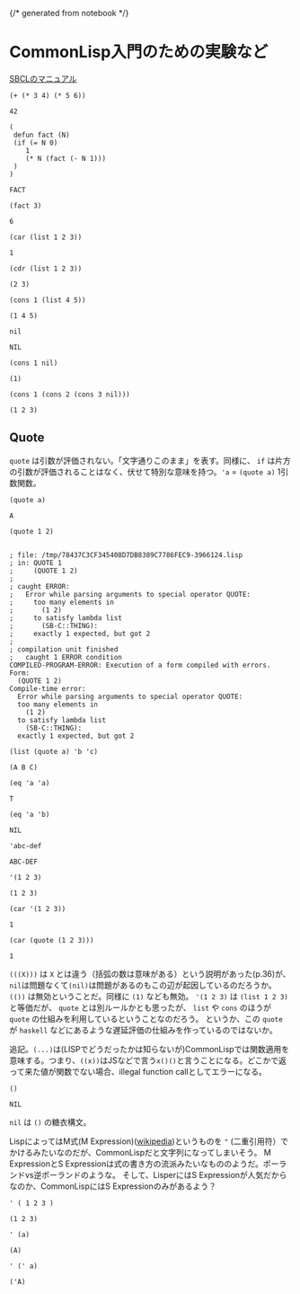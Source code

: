 {/* generated from notebook */}
<Config
  isIpynb
  ipynbLang="common-lisp"
  ipynbRelPath="reading/the-unknownable/0000-sbcl-notebook-basics"
/>

# CommonLisp入門のための実験など

[SBCLのマニュアル](http://www.sbcl.org/manual/)



```plain
(+ (* 3 4) (* 5 6))
```



```plain
42
```





```plain
(
 defun fact (N)
 (if (= N 0)
    1
    (* N (fact (- N 1)))
 )
)
```



```plain
FACT
```





```plain
(fact 3)
```



```plain
6
```





```plain
(car (list 1 2 3))
```



```plain
1
```





```plain
(cdr (list 1 2 3))
```



```plain
(2 3)
```





```plain
(cons 1 (list 4 5))
```



```plain
(1 4 5)
```





```plain
nil
```



```plain
NIL
```





```plain
(cons 1 nil)
```



```plain
(1)
```





```plain
(cons 1 (cons 2 (cons 3 nil)))
```



```plain
(1 2 3)
```



## Quote

`quote` は引数が評価されない。「文字通りこのまま」を表す。同様に、 `if` は片方の引数が評価されることはなく、伏せて特別な意味を持つ。`'a` = `(quote a)`
1引数関数。



```plain
(quote a)
```



```plain
A
```





```plain
(quote 1 2)
```



```plain

; file: /tmp/78437C3CF345408D7DB8389C7786FEC9-3966124.lisp
; in: QUOTE 1
;     (QUOTE 1 2)
; 
; caught ERROR:
;   Error while parsing arguments to special operator QUOTE:
;     too many elements in
;       (1 2)
;     to satisfy lambda list
;       (SB-C::THING):
;     exactly 1 expected, but got 2
; 
; compilation unit finished
;   caught 1 ERROR condition
COMPILED-PROGRAM-ERROR: Execution of a form compiled with errors.
Form:
  (QUOTE 1 2)
Compile-time error:
  Error while parsing arguments to special operator QUOTE:
  too many elements in
    (1 2)
  to satisfy lambda list
    (SB-C::THING):
  exactly 1 expected, but got 2
```







```plain
(list (quote a) 'b 'c)
```



```plain
(A B C)
```





```plain
(eq 'a 'a)
```



```plain
T
```





```plain
(eq 'a 'b)
```



```plain
NIL
```





```plain
'abc-def
```



```plain
ABC-DEF
```





```plain
'(1 2 3)
```



```plain
(1 2 3)
```





```plain
(car '(1 2 3))
```



```plain
1
```





```plain
(car (quote (1 2 3)))
```



```plain
1
```



`(((X)))` は `X` とは違う（括弧の数は意味がある）という説明があった(p.36)が、`nil`は問題なくて`(nil)`は問題があるのもこの辺が起因しているのだろうか。 `(())` は無効ということだ。同様に `(1)` なども無効。
`'(1 2 3)` は `(list 1 2 3)` と等価だが、 `quote` とは別ルールかとも思ったが、 `list` や `cons` のほうが `quote` の仕組みを利用しているということなのだろう。
というか、この `quote` が `haskell` などにあるような遅延評価の仕組みを作っているのではないか。

追記。`(...)`は(LISPでどうだったかは知らないが)CommonLispでは関数適用を意味する。つまり、`((x))`はJSなどで言う`x()()`と言うことになる。どこかで返って来た値が関数でない場合、illegal function callとしてエラーになる。



```plain
()
```



```plain
NIL
```



`nil` は `()` の糖衣構文。

LispによってはM式(M Expression)([wikipedia](https://en.wikipedia.org/wiki/M-expression))というものを `"` (二重引用符）でかけるみたいなのだが、CommonLispだと文字列になってしまいそう。
M ExpressionとS Expressionは式の書き方の流派みたいなもののようだ。ポーランドvs逆ポーランドのような。
そして、LisperにはS Expressionが人気だからなのか、CommonLispにはS Expressionのみがあるよう？



```plain
' ( 1 2 3 )
```



```plain
(1 2 3)
```





```plain
' (a)
```



```plain
(A)
```





```plain
' (' a)
```



```plain
('A)
```

